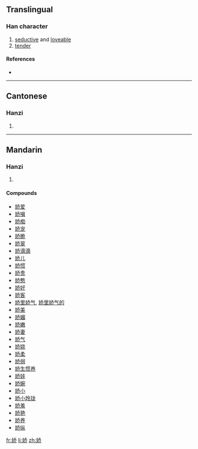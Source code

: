 {{also|嬌}}
==Translingual==

===Han character===
{{Han char|rn=38|rad=女|as=06|sn=9|four=|canj=女竹大中 (VHKL)}}

# [[seductive]] and [[loveable]]
# [[tender]]

====References====
* {{Han ref|kx=0261.321|hdz=21045.040|uh=5A07|ud=23047}}

----

==Cantonese==

===Hanzi===
{{yue-hanzi|jyut=|y=[[giu1]]|tra=嬌}}

# {{defn|Cantonese|sort=女06}}

----

==Mandarin==

===Hanzi===
{{cmn-hanzi|tra=嬌|pin=[[jiāo]] ([[jiao1]]), [[liàn]] ([[lian4]])|wg=[[chiao1|chiao<sup>1</sup>]], [[lien4|lien<sup>4</sup>]]}}

# {{defn|Mandarin|sort=女06}}

====Compounds====
* [[娇爱]]
* [[娇嗔]]
* [[娇痴]]
* [[娇宠]]
* [[娇脆]]
* [[娇翠]]
* [[娇滴滴]]
* [[娇儿]]
* [[娇惯]]
* [[娇贵]]
* [[娇憨]]
* [[娇好]]
* [[娇客]]
* [[娇里娇气]], [[娇里娇气的]]
* [[娇美]]
* [[娇媚]]
* [[娇嫩]]
* [[娇妻]]
* [[娇气]]
* [[娇娆]]
* [[娇柔]]
* [[娇弱]]
* [[娇生惯养]]
* [[娇娃]]
* [[娇婉]]
* [[娇小]]
* [[娇小玲珑]]
* [[娇羞]]
* [[娇艳]]
* [[娇养]]
* [[娇纵]]

[[fr:娇]]
[[li:娇]]
[[zh:娇]]
